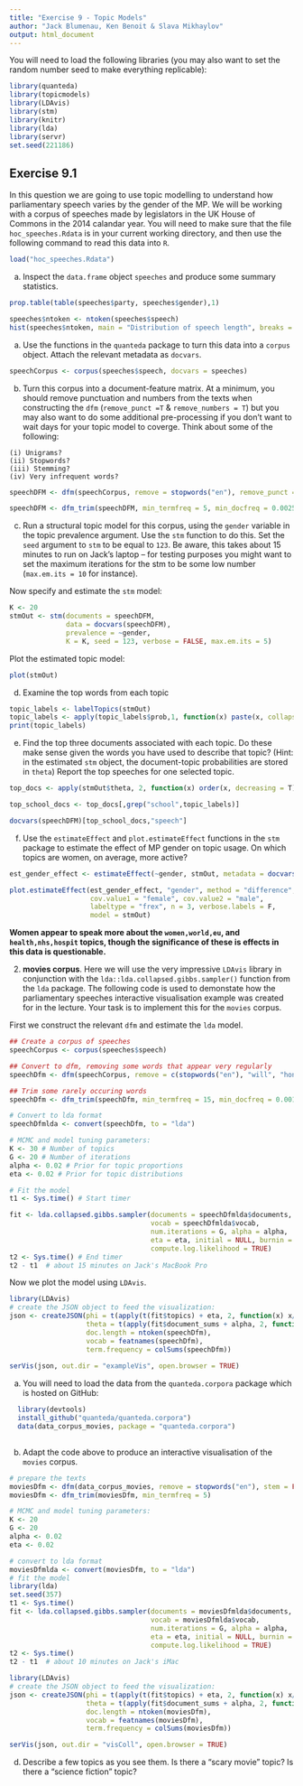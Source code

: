 ```yaml
---
title: "Exercise 9 - Topic Models"
author: "Jack Blumenau, Ken Benoit & Slava Mikhaylov"
output: html_document
---
```


You will need to load the following libraries (you may also want to set the random number seed to make everything replicable):
```r
library(quanteda)
library(topicmodels)
library(LDAvis)
library(stm)
library(knitr)
library(lda)
library(servr)
set.seed(221186)
```

## Exercise 9.1

In this question we are going to use topic modelling to understand how parliamentary speech varies by the gender of the MP. We will be working with a corpus of speeches made by legislators in the UK House of Commons in the 2014 calandar year. You will need to make sure that the file `hoc_speeches.Rdata` is in your current working directory, and then use the following command to read this data into `R`.


```r

load("hoc_speeches.Rdata")

```
 
 (a) Inspect the `data.frame` object `speeches` and produce some summary statistics.

```r

prop.table(table(speeches$party, speeches$gender),1)

speeches$ntoken <- ntoken(speeches$speech)
hist(speeches$ntoken, main = "Distribution of speech length", breaks = 100)

```

 (a) Use the functions in the `quanteda` package to turn this data into a `corpus` object. Attach the relevant metadata as `docvars`.

```r

speechCorpus <- corpus(speeches$speech, docvars = speeches)

```

 (b) Turn this corpus into a document-feature matrix. At a minimum, you should remove punctuation and numbers from the texts when constructing the `dfm` (`remove_punct =T` & `remove_numbers = T`) but you may also want to do some additional pre-processing if you don't want to wait days for your topic model to coverge. Think about some of the following:
 
    (i) Unigrams? 
    (ii) Stopwords?
    (iii) Stemming?
    (iv) Very infrequent words?

```r

speechDFM <- dfm(speechCorpus, remove = stopwords("en"), remove_punct =T, remove_numbers = T, stem = T)

speechDFM <- dfm_trim(speechDFM, min_termfreq = 5, min_docfreq = 0.0025, docfreq_type = "prop")

```

 (c) Run a structural topic model for this corpus, using the `gender` variable in the topic prevalence argument. Use the `stm` function to do this. Set the `seed` argument to `stm` to be equal to `123`. Be aware, this takes about 15 minutes to run on Jack's laptop -- for testing purposes you might want to set the maximum iterations for the stm to be some low number (`max.em.its = 10` for instance).

Now specify and estimate the `stm` model:

```r

K <- 20
stmOut <- stm(documents = speechDFM, 
              data = docvars(speechDFM),
              prevalence = ~gender,
              K = K, seed = 123, verbose = FALSE, max.em.its = 5)

```

Plot the estimated topic model:

```r
plot(stmOut)
```

  (d) Examine the top words from each topic

```r

topic_labels <- labelTopics(stmOut)
topic_labels <- apply(topic_labels$prob,1, function(x) paste(x, collapse=";"))
print(topic_labels)
```


  (e) Find the top three documents associated with each topic. Do these make sense given the words you have used to describe that topic? (Hint: in the estimated `stm` object, the document-topic probabilities are stored in `theta`) Report the top speeches for one selected topic.
  
```r

top_docs <- apply(stmOut$theta, 2, function(x) order(x, decreasing = T)[1:3])

top_school_docs <- top_docs[,grep("school",topic_labels)]

docvars(speechDFM)[top_school_docs,"speech"]

```

  (f) Use the `estimateEffect` and `plot.estimateEffect` functions in the `stm` package to estimate the effect of MP gender on topic usage. On which topics are women, on average, more active? 

```r

est_gender_effect <- estimateEffect(~gender, stmOut, metadata = docvars(speechDFM))

plot.estimateEffect(est_gender_effect, "gender", method = "difference", 
                    cov.value1 = "female", cov.value2 = "male", 
                    labeltype = "frex", n = 3, verbose.labels = F,
                    model = stmOut)

```

**Women appear to speak more about the `women,world,eu`, and `health,nhs,hospit` topics, though the significance of these is effects in this data is questionable.**

2.  **movies corpus**.  Here we will use the very impressive `LDAvis` library in conjunction with the `lda::lda.collapsed.gibbs.sampler()` function from the `lda` package. The following code is used to demonstate how the parliamentary speeches interactive visualisation example was created for in the lecture. Your task is to implement this for the `movies` corpus.

First we construct the relevant `dfm` and estimate the `lda` model.
```r

## Create a corpus of speeches
speechCorpus <- corpus(speeches$speech)

## Convert to dfm, removing some words that appear very regularly
speechDfm <- dfm(speechCorpus, remove = c(stopwords("en"), "will", "hon", "right","people","government","can","friend","house","gentleman","said", "interruption", "prime", "minister", "secretary", "state"), stem = F, remove_punct = T, remove_numbers = T)

## Trim some rarely occuring words
speechDfm <- dfm_trim(speechDfm, min_termfreq = 15, min_docfreq = 0.0015, docfreq_type = "prop")

# Convert to lda format
speechDfmlda <- convert(speechDfm, to = "lda")

# MCMC and model tuning parameters:
K <- 30 # Number of topics
G <- 20 # Number of iterations
alpha <- 0.02 # Prior for topic proportions
eta <- 0.02 # Prior for topic distributions

# Fit the model
t1 <- Sys.time() # Start timer

fit <- lda.collapsed.gibbs.sampler(documents = speechDfmlda$documents, K = K, 
                                   vocab = speechDfmlda$vocab, 
                                   num.iterations = G, alpha = alpha, 
                                   eta = eta, initial = NULL, burnin = 0,
                                   compute.log.likelihood = TRUE)
t2 <- Sys.time() # End timer
t2 - t1  # about 15 minutes on Jack's MacBook Pro


```

Now we plot the model using `LDAvis`.

```r
library(LDAvis)
# create the JSON object to feed the visualization:
json <- createJSON(phi = t(apply(t(fit$topics) + eta, 2, function(x) x/sum(x))), 
                   theta = t(apply(fit$document_sums + alpha, 2, function(x) x/sum(x))), 
                   doc.length = ntoken(speechDfm), 
                   vocab = featnames(speechDfm), 
                   term.frequency = colSums(speechDfm))
        
serVis(json, out.dir = "exampleVis", open.browser = TRUE)
```

  a.  You will need to load the data from the `quanteda.corpora` package which is hosted on GitHub: 
    
```r
  library(devtools)
  install_github("quanteda/quanteda.corpora")
  data(data_corpus_movies, package = "quanteda.corpora")
  
```
    
  b.  Adapt the code above to produce an interactive visualisation of the `movies` corpus. 
    
```r

      
# prepare the texts
moviesDfm <- dfm(data_corpus_movies, remove = stopwords("en"), stem = FALSE, remove_punct = T, remove_numbers = T)
moviesDfm <- dfm_trim(moviesDfm, min_termfreq = 5)

# MCMC and model tuning parameters:
K <- 20
G <- 20
alpha <- 0.02
eta <- 0.02

# convert to lda format
moviesDfmlda <- convert(moviesDfm, to = "lda")
# fit the model
library(lda)
set.seed(357)
t1 <- Sys.time()
fit <- lda.collapsed.gibbs.sampler(documents = moviesDfmlda$documents, K = K, 
                                   vocab = moviesDfmlda$vocab, 
                                   num.iterations = G, alpha = alpha, 
                                   eta = eta, initial = NULL, burnin = 0,
                                   compute.log.likelihood = TRUE)
t2 <- Sys.time()
t2 - t1  # about 10 minutes on Jack's iMac

library(LDAvis)
# create the JSON object to feed the visualization:
json <- createJSON(phi = t(apply(t(fit$topics) + eta, 2, function(x) x/sum(x))), 
                   theta = t(apply(fit$document_sums + alpha, 2, function(x) x/sum(x))), 
                   doc.length = ntoken(moviesDfm), 
                   vocab = featnames(moviesDfm), 
                   term.frequency = colSums(moviesDfm))

serVis(json, out.dir = "visColl", open.browser = TRUE)

```
    
  d.  Describe a few topics as you see them.  Is there a "scary movie" topic?  Is there a "science fiction" topic?  
    
    